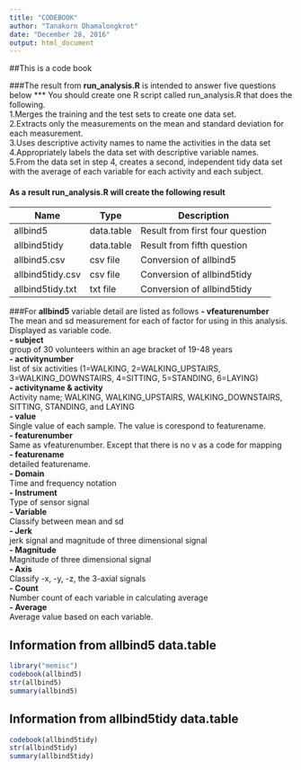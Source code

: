 ```yaml
---
title: "CODEBOOK"
author: "Tanakorn Dhamalongkrot"
date: "December 28, 2016"
output: html_document
---
```


##This is a code book

###The result from **run_analysis.R** is intended to answer five questions below
***
You should create one R script called run_analysis.R that does the following.  
1.Merges the training and the test sets to create one data set.  
2.Extracts only the measurements on the mean and standard deviation for each measurement.  
3.Uses descriptive activity names to name the activities in the data set  
4.Appropriately labels the data set with descriptive variable names.  
5.From the data set in step 4, creates a second, independent tidy data set with the average of each variable for each activity and each subject.  

#### As a result **run_analysis.R** will create the following result

Name             |   Type   |         Description  
-----------------|----------|-------------------------
allbind5         |data.table| Result from first four question  
allbind5tidy     |data.table| Result from fifth question  
allbind5.csv     | csv file | Conversion of allbind5  
allbind5tidy.csv | csv file | Conversion of allbind5tidy  
allbind5tidy.txt | txt file | Conversion of allbind5tidy  

###For **allbind5**  variable detail are listed as follows
**- vfeaturenumber**  
The mean and sd measurement for each of factor for using in this analysis. Displayed as variable code.  
**- subject**  
group of 30 volunteers within an age bracket of 19-48 years  
**- activitynumber**  
list of six activities (1=WALKING, 2=WALKING_UPSTAIRS, 3=WALKING_DOWNSTAIRS, 4=SITTING, 5=STANDING, 6=LAYING)  
**- activityname & activity**  
Activity name; WALKING, WALKING_UPSTAIRS, WALKING_DOWNSTAIRS, SITTING, STANDING, and LAYING  
**- value**  
Single value of each sample. The value is corespond to featurename.  
**- featurenumber**  
Same as vfeaturenumber. Except that there is no v as a code for mapping  
**- featurename**  
detailed featurename.  
**- Domain**  
Time and frequency notation  
**- Instrument**  
Type of sensor signal  
**- Variable**  
Classify between mean and sd  
**- Jerk**  
jerk signal and magnitude of three dimensional signal  
**- Magnitude**  
Magnitude of three dimensional signal  
**- Axis**  
Classify -x, -y, -z, the 3-axial signals  
**- Count**  
Number count of each variable in calculating average  
**- Average**  
Average value based on each variable.  

## Information from **allbind5** data.table
```r
library("memisc")
codebook(allbind5)
str(allbind5)
summary(allbind5)
```

## Information from **allbind5tidy** data.table
```r
codebook(allbind5tidy)
str(allbind5tidy)
summary(allbind5tidy)
```